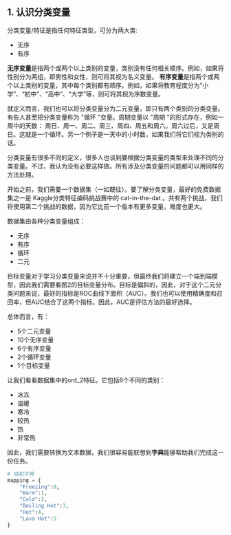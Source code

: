 
<WordCount>

## 1. 认识分类变量

分类变量/特征是指任何特征类型，可分为两⼤类:
- 无序
- 有序

**无序变量**是指两个或两个以上类别的变量，类别没有任何相关顺序。例如，如果将性别分为两组，即男性和⼥性，则可将其视为名义变量。
**有序变量**是指两个或两个以上类别的变量，其中每个类别都有顺序。例如，如果将教育程度分为“小学”、“初中”、“高中”、“大学”等，则可将其视为序数变量。

就定义⽽⾔，我们也可以将分类变量分为⼆元变量，即只有两个类别的分类变量。有些⼈甚⾄把分类变量称为 "循环 "变量。周期变量以 "周期 "的形式存在，例如⼀周中的天数： 周⽇、周⼀、周⼆、周三、周四、周五和周六。周六过后，⼜是周⽇。这就是⼀个循环。另⼀个例⼦是⼀天中的⼩时数，如果我们将它们视为类别的话。

分类变量有很多不同的定义，很多⼈也谈到要根据分类变量的类型来处理不同的分类变量。不过，我认为没有必要这样做。所有涉及分类变量的问题都可以⽤同样的⽅法处理。

开始之前，我们需要⼀个数据集（⼀如既往）。要了解分类变量，最好的免费数据集之⼀是 Kaggle分类特征编码挑战赛中的 cat-in-the-dat 。共有两个挑战，我们将使⽤第⼆个挑战的数据，因为它⽐前⼀个版本有更多变量，难度也更⼤。

数据集由各种分类变量组成：
- ⽆序
- 有序
- 循环
- ⼆元

目标变量对于学习分类变量来说并不十分重要，但最终我们将建立一个端到端模型，因此我们需要看图2的目标变量分布。目标是偏斜的，因此，对于这个二元分类问题来说，最好的指标是ROC曲线下面积（AUC）。我们也可以使用精确度和召回率，但AUC结合了这两个指标。因此，AUC是评估方法的最好选择。

总体⽽⾔，有：
- 5个⼆元变量
- 10个⽆序变量
- 6个有序变量
- 2个循环变量
- 1个⽬标变量

让我们看看数据集中的ord_2特征。它包括6个不同的类别：
- 冰冻
- 温暖
- 寒冷
- 较热
- 热
- 非常热

因此，我们需要转换为文本数据，我们很容易能联想到**字典**能够帮助我们完成这一份任务。

```python
# 映射字典
mapping = {
    "Freezing":0,
    "Warm":1,
    "Cold":2,
    "Boiling Hot":3,
    "Hot":4,
    "Lava Hot":5
}
```


</WordCount>